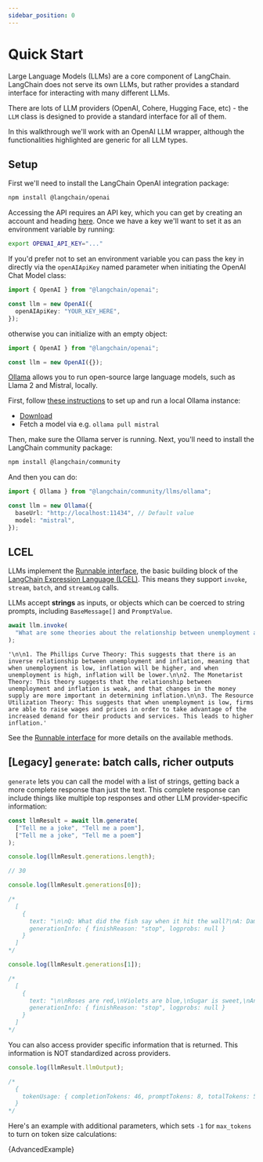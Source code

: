 ```yaml
---
sidebar_position: 0
---
```


# Quick Start

Large Language Models (LLMs) are a core component of LangChain.
LangChain does not serve its own LLMs, but rather provides a standard interface for interacting with many different LLMs.

There are lots of LLM providers (OpenAI, Cohere, Hugging Face, etc) - the `LLM` class is designed to provide a standard interface for all of them.

In this walkthrough we'll work with an OpenAI LLM wrapper, although the functionalities highlighted are generic for all LLM types.

## Setup


<Tabs>
  <TabItem value="openai" label="OpenAI" default>
  
First we'll need to install the LangChain OpenAI integration package:


<IntegrationInstallTooltip></IntegrationInstallTooltip>

```bash npm2yarn
npm install @langchain/openai
```

Accessing the API requires an API key, which you can get by creating an account and heading [here](https://platform.openai.com/account/api-keys). Once we have a key we'll want to set it as an environment variable by running:

```bash
export OPENAI_API_KEY="..."
```

If you'd prefer not to set an environment variable you can pass the key in directly via the `openAIApiKey` named parameter when initiating the OpenAI Chat Model class:

```typescript
import { OpenAI } from "@langchain/openai";

const llm = new OpenAI({
  openAIApiKey: "YOUR_KEY_HERE",
});
```

otherwise you can initialize with an empty object:

```typescript
import { OpenAI } from "@langchain/openai";

const llm = new OpenAI({});
```

  </TabItem>
  <TabItem value="local" label="Local (using Ollama)">

[Ollama](https://ollama.ai/) allows you to run open-source large language models, such as Llama 2 and Mistral, locally.

First, follow [these instructions](https://github.com/jmorganca/ollama) to set up and run a local Ollama instance:

- [Download](https://ollama.ai/download)
- Fetch a model via e.g. `ollama pull mistral`

Then, make sure the Ollama server is running. Next, you'll need to install the LangChain community package:

<IntegrationInstallTooltip></IntegrationInstallTooltip>

```bash npm2yarn
npm install @langchain/community
```

And then you can do:

```typescript
import { Ollama } from "@langchain/community/llms/ollama";

const llm = new Ollama({
  baseUrl: "http://localhost:11434", // Default value
  model: "mistral",
});
```

  </TabItem>
</Tabs>

## LCEL

LLMs implement the [Runnable interface](/docs/expression_language/interface), the basic building block of the [LangChain Expression Language (LCEL)](/docs/expression_language/). This means they support `invoke`, `stream`, `batch`, and `streamLog` calls.

LLMs accept **strings** as inputs, or objects which can be coerced to string prompts, including `BaseMessage[]` and `PromptValue`.

```typescript
await llm.invoke(
  "What are some theories about the relationship between unemployment and inflation?"
);
```

```
'\n\n1. The Phillips Curve Theory: This suggests that there is an inverse relationship between unemployment and inflation, meaning that when unemployment is low, inflation will be higher, and when unemployment is high, inflation will be lower.\n\n2. The Monetarist Theory: This theory suggests that the relationship between unemployment and inflation is weak, and that changes in the money supply are more important in determining inflation.\n\n3. The Resource Utilization Theory: This suggests that when unemployment is low, firms are able to raise wages and prices in order to take advantage of the increased demand for their products and services. This leads to higher inflation.'
```

See the [Runnable interface](/docs/expression_language/interface) for more details on the available methods.

## [Legacy] `generate`: batch calls, richer outputs

`generate` lets you can call the model with a list of strings, getting back a more complete response than just the text. This complete response can include things like multiple top responses and other LLM provider-specific information:

```typescript
const llmResult = await llm.generate(
  ["Tell me a joke", "Tell me a poem"],
  ["Tell me a joke", "Tell me a poem"]
);

console.log(llmResult.generations.length);

// 30

console.log(llmResult.generations[0]);

/*
  [
    {
      text: "\n\nQ: What did the fish say when it hit the wall?\nA: Dam!",
      generationInfo: { finishReason: "stop", logprobs: null }
    }
  ]
*/

console.log(llmResult.generations[1]);

/*
  [
    {
      text: "\n\nRoses are red,\nViolets are blue,\nSugar is sweet,\nAnd so are you.",
      generationInfo: { finishReason: "stop", logprobs: null }
    }
  ]
*/
```

You can also access provider specific information that is returned. This information is NOT standardized across providers.

```typescript
console.log(llmResult.llmOutput);

/*
  {
    tokenUsage: { completionTokens: 46, promptTokens: 8, totalTokens: 54 }
  }
*/
```


Here's an example with additional parameters, which sets `-1` for `max_tokens` to turn on token size calculations:

<CodeBlock language="typescript">{AdvancedExample}</CodeBlock>
